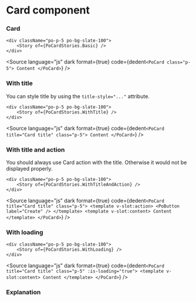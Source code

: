 # Card component




### Card

    <div className="po-p-5 po-bg-slate-100">
    	<Story of={PoCardStories.Basic} />
    </div>

<Source
	language="js"
	dark
	format={true}
	code={dedent`
    <PoCard class="p-5">
        Content
    </PoCard>
  `}
/>

### With title

You can style title by using the `title-style="..."` attribute.

    <div className="po-p-5 po-bg-slate-100">
    	<Story of={PoCardStories.WithTitle} />
    </div>

<Source
	language="js"
	dark
	format={true}
	code={dedent`
    <PoCard title="Card title" class="p-5">
        Content
    </PoCard>
  `}
/>

### With title and action

You should always use Card action with the title. Otherwise it would not be displayed properly.

    <div className="po-p-5 po-bg-slate-100">
    	<Story of={PoCardStories.WithTitleAndAction} />
    </div>

<Source
	language="js"
	dark
	format={true}
	code={dedent`
    <PoCard title="Card title" class="p-5">
        <template v-slot:action>
          <PoButton label="Create" />
        </template>
        <template v-slot:content>
        Content
        </template>
    </PoCard>
  `}
/>

### With loading

    <div className="po-p-5 po-bg-slate-100">
    	<Story of={PoCardStories.WithLoading} />
    </div>

<Source
	language="js"
	dark
	format={true}
	code={dedent`
    <PoCard title="Card title" class="p-5" :is-loading="true">
        <template v-slot:content>
        Content
        </template>
    </PoCard>
  `}
/>

### Explanation

<ArgTypes of={PoCardStories} />
